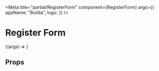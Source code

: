 
<Meta
  title="partial/RegisterForm"
  component={RegisterForm}
  args={{
    appName: "Builda",
    logo: <Logo />
  }}
/>

# Register Form

<Description of={RegisterForm} />

<Canvas withSource="open">
  <Story name="Default">{(args) => <RegisterForm {...args} />}</Story>
</Canvas>

## Props

<ArgsTable of={RegisterForm} />
